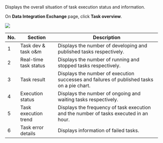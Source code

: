 Displays the overall situation of task execution status and information.

On **Data Integration Exchange** page, click **Task overview**.

![](https://wordpressfreezonex.oss-cn-hangzhou.aliyuncs.com/supETL/37.png)

<table>
  <thead>
    <tr>
      <th>No.</th>
      <th>Section</th>
      <th>Description</th>
    </tr>
  </thead>
  <tbody>
    <tr>
      <td>1</td>
      <td>Task dev & task o&m</td>
      <td>Displays the number of developing and published tasks respectively.</td>
    </tr>
    <tr>
      <td>2</td>
      <td>Real-time task status</td>
      <td>Displays the number of running and stopped tasks respectively.</td>
    </tr>
    <tr>
      <td>3</td>
      <td>Task result</td>
      <td>Displays the number of execution successes and failures of published tasks on a pie chart.</td>
    </tr>
    <tr>
      <td>4</td>
      <td>Execution status</td>
      <td>Displays the number of ongoing and waiting tasks respectively.</td>
    </tr>
    <tr>
      <td>5</td>
      <td>Task execution trend</td>
      <td>Displays the frequency of task execution and the number of tasks executed in an hour.</td>
    </tr>
    <tr>
      <td>6</td>
      <td>Task error details</td>
      <td>Displays information of failed tasks.</td>
    </tr>
  </tbody>
</table>
